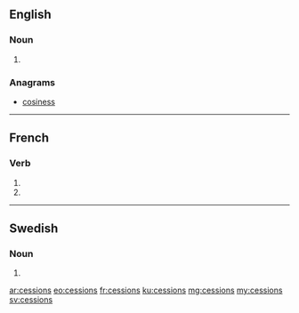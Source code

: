 ==English==

===Noun===
{{head|en|plural}}

# {{plural of|cession|lang=en}}

===Anagrams===
* [[cosiness#English|cosiness]]

----

==French==

===Verb===
{{fr-verb-form}}

# {{conjugation of|cesser||1|p|imperf|ind|lang=fr}}
# {{conjugation of|cesser||1|p|pres|sub|lang=fr}}

----

==Swedish==

===Noun===
{{head|sv|noun form}}

# {{sv-noun-form-indef-gen|cession}}

[[ar:cessions]]
[[eo:cessions]]
[[fr:cessions]]
[[ku:cessions]]
[[mg:cessions]]
[[my:cessions]]
[[sv:cessions]]